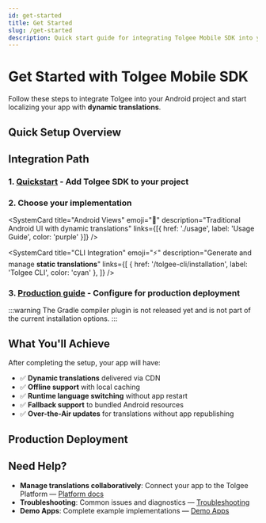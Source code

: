 ```yaml
---
id: get-started
title: Get Started
slug: /get-started
description: Quick start guide for integrating Tolgee Mobile SDK into your project
---
```



# Get Started with Tolgee Mobile SDK

Follow these steps to integrate Tolgee into your Android project and start localizing your app with **dynamic translations**.

## Quick Setup Overview

<div className="grid grid-cols-1 md:grid-cols-2 gap-4 my-6">
  <SystemCard
    title="Quickstart"
    emoji="📦"
    description="Set up dependencies and network security configuration"
    links={[{ href: './quickstart', label: 'Quickstart Guide', color: 'blue' }]}
  />
</div>

## Integration Path

### 1. **[Quickstart](./quickstart)** - Add Tolgee SDK to your project

### 2. **Choose your implementation**

<div className="grid grid-cols-1 md:grid-cols-2 lg:grid-cols-3 gap-4 my-6">
  <SystemCard
    title="Jetpack Compose"
    emoji="🚀"
    description="Modern declarative UI with reactive translations"
    links={[
      { href: '/android-sdk/jetpack', label: 'Overview', color: 'blue' },
      {
        href: '/android-sdk/jetpack/installation',
        label: 'Installation',
        color: 'green',
      },
      { href: '/android-sdk/jetpack/usage', label: 'Usage', color: 'orange' },
    ]}
  />

  <SystemCard
    title="Android Views"
    emoji="📱"
    description="Traditional Android UI with dynamic translations"
    links={[{ href: './usage', label: 'Usage Guide', color: 'purple' }]}
  />

  <SystemCard
    title="CLI Integration"
    emoji="⚡"
    description="Generate and manage <strong>static translations</strong>"
    links={[
      { href: '/tolgee-cli/installation', label: 'Tolgee CLI', color: 'cyan' },
    ]}
  />
</div>

### 3. **[Production guide](./production)** - Configure for production deployment

:::warning
The Gradle compiler plugin is not released yet and is not part of the current installation options.
:::

## What You'll Achieve

After completing the setup, your app will have:

- ✅ **Dynamic translations** delivered via CDN
- ✅ **Offline support** with local caching
- ✅ **Runtime language switching** without app restart
- ✅ **Fallback support** to bundled Android resources
- ✅ **Over-the-Air updates** for translations without app republishing

## Production Deployment

<div className="grid grid-cols-1 gap-4 my-6">
  <SystemCard
    title="Production Guide"
    emoji="🚀"
    description="Over‑the‑Air (OTA) updates, caching, formatting, and testing for production apps"
    links={[{ href: './production', label: 'Production Setup', color: 'blue' }]}
  />
</div>

## Need Help?

- **Manage translations collaboratively**: Connect your app to the Tolgee Platform — [Platform docs](../platform/)
- **Troubleshooting**: Common issues and diagnostics — [Troubleshooting](./troubleshooting)
- **Demo Apps**: Complete example implementations — [Demo Apps](/android-sdk#demo-apps)

